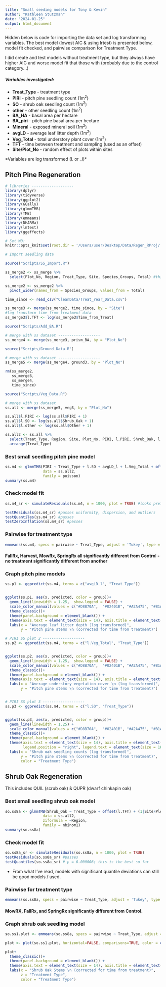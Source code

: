 ```yaml
---
title: "Small seeding models for Tony & Kevin"
author: "Kathleen Stutzman"
date: "2024-01-25"
output: html_document
---
```


Hidden below is code for importing the data set and log transforming variables. The best model (lowest AIC & using lrtest) is presented below, model fit checked, and pairwise comparison for Treatment Type.  

I did create and test models without treatment type, but they always have higher AIC and worse model fit that those with (probably due to the control category...)  

##### Variables investigated:
- **Treat_Type** - treatment type
- **PIRI** - pitch pine seedling count (1m^2^)
- **SO** - shrub oak seedling count (1m^2^)
- **other** - other seedling count (1m^2^)
- **BA_HA** - basal area per hectare
- **BA_piri** - pitch pine basal area per hectare
- **Mineral** - exposed mineral soil (1m^2^)
- **avgLD** - average leaf litter depth (1m^2^)
- **Veg_Total** - total understory plant cover (1m^2^)
- **TFT** - time between treatment and sampling (used as an offset)
- **Site/Plot_No** - random effect of plots within sites

*Variables are log transformed (l. or _l)*

## Pitch Pine Regeneration

```r
# libraries -------------------
library(dplyr)
library(tidyverse)
library(ggplot2)
library(GGally)
library(glmmTMB)
library(TMB)
library(emmeans)
library(DHARMa)
library(lmtest)
library(ggeffects)
```

```r
# Set WD:
knitr::opts_knit$set(root.dir = '/Users/user/Desktop/Data/Regen_RProj/')
```

```r
# Import seedling data

source("Scripts/SS_Import.R")

ss_merge2 <- ss_merge %>% 
  select(Plot_No, Region, Treat_Type, Site, Species_Groups, Total) #this is dropping stump sprout, browse, and germinate data

ss_merge2 <- ss_merge2 %>% 
  pivot_wider(names_from = Species_Groups, values_from = Total)

time_since <- read_csv("CleanData/Treat_Year_Data.csv")

ss_merge3 <- merge(ss_merge2, time_since, by = "Site")
#log transform time from treatment data
ss_merge3$l.TFT <- log(ss_merge3$Time_from_Treat)

source("Scripts/Add_BA.R")

# merge with ss dataset -------------------
ss_merge4 <- merge(ss_merge3, prism_BA, by = "Plot_No")

source("Scripts/Ground_Data.R")

# merge with ss dataset -------------------
ss_merge5 <- merge(ss_merge4, ground3, by = "Plot_No")

rm(ss_merge2,
   ss_merge3,
   ss_merge4,
   time_since)

source("Scripts/Veg_Data.R")

# merge with ss dataset 
ss.all <- merge(ss_merge5, veg3, by = "Plot_No")

ss.all$l.PIRI <- log(ss.all$PIRI + 1)
ss.all$l.SO <- log(ss.all$Shrub_Oak + 1)
ss.all$l.other <- log(ss.all$Other + 1)

ss.all2 <- ss.all %>% 
  select(Treat_Type, Region, Site, Plot_No, PIRI, l.PIRI, Shrub_Oak, l.SO, Other, l.other, Time_from_Treat, l.TFT, BA_HA, l.BA_HA, PIRI.BA_HA, l.BA_piri, Mineral_Soil, l.Mineral, Litter_Duff, avgLD, avgLD_l, Veg_Total, l.Veg_Total) %>% 
  arrange(Treat_Type)
```

### Best small seedling pitch pine model
```r
ss.m4 <- glmmTMB(PIRI ~ Treat_Type + l.SO + avgLD_l + l.Veg_Total + offset(l.TFT) + (1|Site/Plot_No),
                 data = ss.all2,
                 family = poisson)
summary(ss.m4)
```

### Check model fit
```r
ss.m4_sr <- simulateResiduals(ss.m4, n = 1000, plot = TRUE) #looks pretty good

testResiduals(ss.m4_sr) #passes uniformity, dispersion, and outliers
testQuantiles(ss.m4_sr) #passes
testZeroInflation(ss.m4_sr) #passes
```

### Pairwise for treatment type
```r
emmeans(ss.m4, specs = pairwise ~ Treat_Type, adjust = 'Tukey', type = 'response')
```
#### FallRx, Harvest, MowRx, SpringRx all significantly different from Control - no treatment significantly different from another 


### Graph pitch pine models
```r
ss.p1 <- ggpredict(ss.m4, terms = c("avgLD_l", "Treat_Type"))


ggplot(ss.p1, aes(x, predicted, color = group))+
  geom_line(linewidth = 1.25,  show.legend = FALSE) +
  scale_color_manual(values = c("#D8B70A",  "#02401B", "#A2A475", "#81A88D", "#972D15"))+
  theme_classic()+
  theme(panel.background = element_blank()) +
  theme(axis.text = element_text(size = 14), axis.title = element_text(size = 20))+
  labs(x = "Average leaf litter depth (log transformed)",
       y = "Pitch pine stems \n (corrected for time from treatment)")

# PIRI SS plot 2 -------------------
ss.p2 <- ggpredict(ss.m4, terms = c("l.Veg_Total", "Treat_Type"))


ggplot(ss.p2, aes(x, predicted, color = group))+
  geom_line(linewidth = 1.25,  show.legend = FALSE) +
  scale_color_manual(values = c("#D8B70A",  "#02401B", "#A2A475", "#81A88D", "#972D15"))+
  theme_classic()+
  theme(panel.background = element_blank()) +
  theme(axis.text = element_text(size = 14), axis.title = element_text(size = 20))+
  labs(x = "Average understory vegetation cover \n (log transformed)",
       y = "Pitch pine stems \n (corrected for time from treatment)")


# PIRI SS plot 3 -------------------
ss.p3 <- ggpredict(ss.m4, terms = c("l.SO", "Treat_Type"))


ggplot(ss.p3, aes(x, predicted, color = group))+
  geom_line(linewidth = 1.25) +
  scale_color_manual(values = c("#D8B70A",  "#02401B", "#A2A475", "#81A88D", "#972D15"))+
  theme_classic()+
  theme(panel.background = element_blank()) +
  theme(axis.text = element_text(size = 14), axis.title = element_text(size = 20),
        legend.position = "right", legend.text = element_text(size = 18), legend.title = element_text(size = 22))+
  labs(x = "Shrub oak seedling counts (log transformed)",
       y = "Pitch pine stems \n (corrected for time from treatment)",
       color = "Treatment Type")
```




## Shrub Oak Regeneration
This includes QUIL (scrub oak) & QUPR (dwarf chinkapin oak)

### Best small seedling shrub oak model
```r
so.ss8a <- glmmTMB(Shrub_Oak ~ Treat_Type + offset(l.TFT) + (1|Site/Plot_No),
                 data = ss.all2,
                 ziformula = ~Region,
                 family = nbinom1)
summary(so.ss8a)
```

### Check model fit
```r
so.ss8a_sr <- simulateResiduals(so.ss8a, n = 1000, plot = TRUE)
testResiduals(so.ss8a_sr) #passes
testQuantiles(so.ss8a_sr) # p = 0.000006; this is the best so far
```
- From what I've read, models with significant quantile deviations can still be good models / used.

### Pairwise for treatment type
```r
emmeans(so.ss8a, specs = pairwise ~ Treat_Type, adjust = 'Tukey', type = 'response')
```
#### MowRX, FallRx, and SpringRx significantly different from Control.


### Graph shrub oak seedling model
```r
so.ss1.plot <- emmeans(so.ss8a, specs = pairwise ~ Treat_Type, adjust = 'Tukey', type = 'response')

plot <- plot(so.ss1.plot, horizontal=FALSE, comparisons=TRUE, color = c("#D8B70A",  "#02401B", "#A2A475", "#81A88D", "#972D15")) + theme_bw()

plot+
  theme_classic()+
  theme(panel.background = element_blank()) +
  theme(axis.text = element_text(size = 14), axis.title = element_text(size = 20), legend.position = "right", legend.text = element_text(size = 14), legend.title = element_text(size = 18)) +
  labs(x = "Shrub Oak Stems \n (corrected for time from treatment)",
       z = "Treatment Type",
       color = "Treatment Type")
```





















